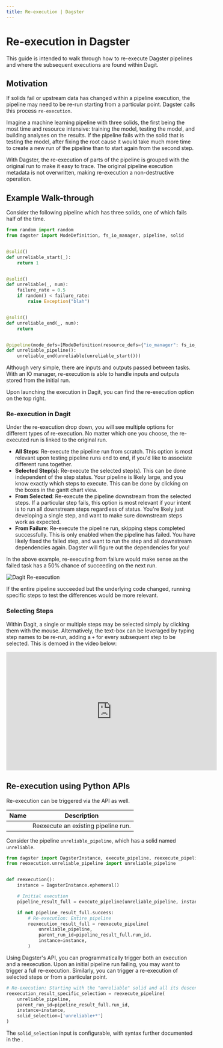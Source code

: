 ```yaml
---
title: Re-execution | Dagster
---
```


# Re-execution in Dagster

This guide is intended to walk through how to re-execute Dagster pipelines and where the subsequent executions are found within Dagit.

## Motivation

If solids fail or upstream data has changed within a pipeline execution, the pipeline may need to be re-run starting from a particular point. Dagster calls this process `re-execution`.

Imagine a machine learning pipeline with three solids, the first being the most time and resource intensive: training the model, testing the model, and building analyses on the results. If the pipeline fails with the solid that is testing the model, after fixing the root cause it would take much more time to create a new run of the pipeline than to start again from the second step.

With Dagster, the re-execution of parts of the pipeline is grouped with the original run to make it easy to trace. The original pipeline execution metadata is not overwritten, making re-execution a non-destructive operation.

## Example Walk-through

Consider the following pipeline which has three solids, one of which fails half of the time.

```python file=/guides/dagster/reexecution/unreliable_pipeline.py
from random import random
from dagster import ModeDefinition, fs_io_manager, pipeline, solid


@solid()
def unreliable_start(_):
    return 1


@solid()
def unreliable(_, num):
    failure_rate = 0.5
    if random() < failure_rate:
        raise Exception("blah")


@solid()
def unreliable_end(_, num):
    return


@pipeline(mode_defs=[ModeDefinition(resource_defs={"io_manager": fs_io_manager})])
def unreliable_pipeline():
    unreliable_end(unreliable(unreliable_start()))
```

Although very simple, there are inputs and outputs passed between tasks. With an IO manager, re-execution is able to handle inputs and outputs stored from the initial run.

Upon launching the execution in Dagit, you can find the re-execution option on the top right.

### Re-execution in Dagit

Under the re-execution drop down, you will see multiple options for different types of re-execution. No matter which one you choose, the re-executed run is linked to the original run.

- **All Steps**: Re-execute the pipeline run from scratch. This option is most relevant upon testing pipeline runs end to end, if you'd like to associate different runs together.
- **Selected Step(s)**: Re-execute the selected step(s). This can be done independent of the step status. Your pipeline is likely large, and you know exactly which steps to execute. This can be done by clicking on the boxes in the gantt chart view.
- **From Selected**: Re-execute the pipeline downstream from the selected steps. If a particular step fails, this option is most relevant if your intent is to run all downstream steps regardless of status. You're likely just developing a single step, and want to make sure downstream steps work as expected.
- **From Failure**: Re-execute the pipeline run, skipping steps completed successfully. This is only enabled when the pipeline has failed. You have likely fixed the failed step, and want to run the step and all downstream dependencies again. Dagster will figure out the dependencies for you!

In the above example, re-executing from failure would make sense as the failed task has a 50% chance of succeeding on the next run.

<Image
alt="Dagit Re-execution"
src="/images/guides/reexecution/reexecution_options.png"
width={3808}
height={2414}
/>

If the entire pipeline succeeded but the underlying code changed, running specific steps to test the differences would be more relevant.

### Selecting Steps

Within Dagit, a single or multiple steps may be selected simply by clicking them with the mouse. Alternatively, the text-box can be leveraged by typing step names to be re-run, adding a `+` for every subsequent step to be selected. This is demoed in the video below:

<iframe
  width="560"
  height="315"
  src="https://www.youtube.com/embed/F5Egf-UMVgk"
  frameBorder="0"
  allow="accelerometer; autoplay; encrypted-media; gyroscope; picture-in-picture"
  allowfullscreen
></iframe>

## Re-execution using Python APIs

Re-execution can be triggered via the API as well.

| Name                                                                                       | Description                         |
| ------------------------------------------------------------------------------------------ | ----------------------------------- |
| <PyObject module="dagster" object="reexecute_pipeline" displayText="reexecute_pipeline" /> | Reexecute an existing pipeline run. |

Consider the pipeline `unreliable_pipeline`, which has a solid named `unreliable`.

```python file=/guides/dagster/reexecution/reexecution_api.py endbefore=end_initial_execution_marker
from dagster import DagsterInstance, execute_pipeline, reexecute_pipeline
from reexecution.unreliable_pipeline import unreliable_pipeline


def reexecution():
    instance = DagsterInstance.ephemeral()

    # Initial execution
    pipeline_result_full = execute_pipeline(unreliable_pipeline, instance=instance)

    if not pipeline_result_full.success:
        # Re-execution: Entire pipeline
        reexecution_result_full = reexecute_pipeline(
            unreliable_pipeline,
            parent_run_id=pipeline_result_full.run_id,
            instance=instance,
        )
```

Using Dagster's API, you can programmatically trigger both an execution and a reexecution. Upon an initial pipeline run failing, you may want to trigger a full re-execution. Similarly, you can trigger a re-execution of selected steps or from a particular point.

```python file=/guides/dagster/reexecution/reexecution_api.py startafter=start_partial_execution_marker endbefore=end_partial_execution_marker
# Re-execution: Starting with the "unreliable" solid and all its descendents
reexecution_result_specific_selection = reexecute_pipeline(
    unreliable_pipeline,
    parent_run_id=pipeline_result_full.run_id,
    instance=instance,
    solid_selection=['unreliable+*']
)
```

The `solid_selection` input is configurable, with syntax further documented in the <PyObject module="dagster" object="reexecute_pipeline" displayText="API docs" />.
